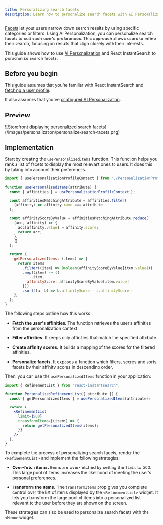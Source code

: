```yaml
---
title: Personalizing search facets
description: Learn how to personalize search facets with AI Personalization and React InstantSearch.
---
```



<Beta />

[Facets](/guides/managing-results/refine-results/faceting/#whats-a-facet) let your users narrow down search results by using specific categories or filters.
Using AI Personalization, you can personalize search facets to suit each user's preferences.
This approach allows users to refine their search, focusing on results that align closely with their interests.

This guide shows how to use [AI Personalization](/guides/personalization/ai-personalization/how-does-ai-personalization-work) and React InstantSearch to personalize search facets.

## Before you begin

This guide assumes that you're familiar with React InstantSearch and [fetching a user profile](/guides/personalization/ai-personalization/guides/fetching-a-user-profile/#fetch-a-user-profile).

It also assumes that you've [configured AI Personalization](/guides/personalization/ai-personalization/configure/#setup-personalization).

## Preview

<Frame caption="Storefront displaying personalized search facets">
  ![Storefront displaying personalized search facets](/images/personalization/personalize-search-facets.png)
</Frame>

## Implementation

Start by creating the `usePersonalizedItems` function.
This function helps you rank a list of facets to display the most relevant ones to users.
It does this by taking into account their preferences.

```js JavaScript
import { usePersonalizationProfileContext } from "./PersonalizationProfileContext";

function usePersonalizedItems(attribute) {
  const { affinities } = usePersonalizationProfileContext();

  const affinitiesMatchingAttribute = affinities.filter(
    (affinity) => affinity.name === attribute
  );

  const affinityScoreByValue = affinitiesMatchingAttribute.reduce(
    (acc, affinity) => {
      acc[affinity.value] = affinity.score;
      return acc;
    },
    {}
  );

  return {
    getPersonalizedItems: (items) => {
      return items
        .filter((item) => Boolean(affinityScoreByValue[item.value]))
        .map((item) => ({
          ...item,
          affinityScore: affinityScoreByValue[item.value],
        }))
        .sort((a, b) => b.affinityScore - a.affinityScore);
    },
  };
}
```

The following steps outline how this works:

- **Fetch the user's affinities.**
The function retrieves the user's affinities from the personalization context.

- **Filter affinities.**
It keeps only affinities that match the specified attribute.

- **Create affinity scores.**
It builds a mapping of the scores for the filtered affinities.

- **Personalize facets.**
It exposes a function which filters, scores and sorts facets by their affinity scores in descending order.

Then, you can use the `usePersonalizedItems` function in your application:

```jsx JSX
import { RefinementList } from "react-instantsearch";

function PersonalizedRefinementList({ attribute }) {
  const { getPersonalizedItems } = usePersonalizedItems(attribute);

  return (
    <RefinementList
      limit={500}
      transformItems={(items) => {
        return getPersonalizedItems(items);
      }}
    />
  );
}
```

To complete the process of personalizing search facets, render the `<RefinementList>` and implement the following strategies:

- **Over-fetch items.** Items are over-fetched by setting the `limit` to 500.
This large pool of items increases the likelihood of meeting the user's personal preferences.

- **Transform the items.** The `transformItems` prop gives you complete control over the list of items displayed by the `<RefinementList>` widget.
It lets you transform the large pool of items into a personalized list relevant to the user before they are shown on the screen.

These strategies can also be used to personalize search facets with the `<Menu>` widget.